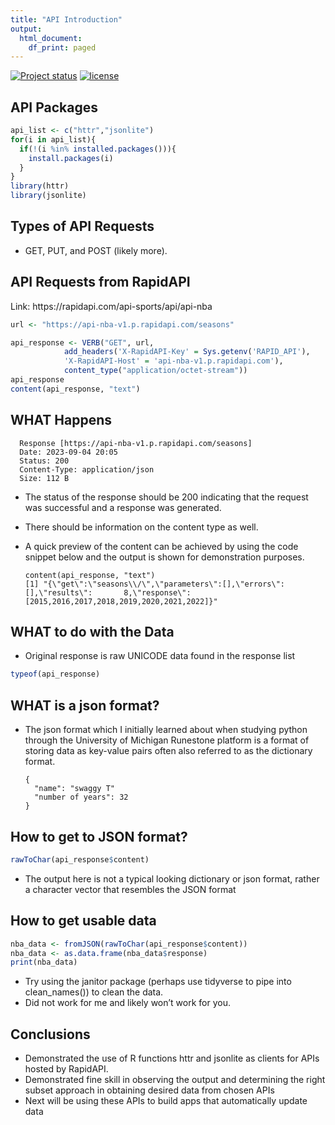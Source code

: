 ```yaml
---
title: "API Introduction"
output:
  html_document:
    df_print: paged
---
```


[![Project status](https://www.repostatus.org/badges/latest/concept.svg)](https://github.com/AlphaPrime7/api_intro) [![license](https://img.shields.io/badge/RapidAPI-Introduction?label=API)](https://github.com/AlphaPrime7/api_intro)

## API Packages

```r
api_list <- c("httr","jsonlite")
for(i in api_list){
  if(!(i %in% installed.packages())){
    install.packages(i)
  }
}
library(httr)
library(jsonlite)
```

## Types of API Requests
- GET, PUT, and POST (likely more).

## API Requests from RapidAPI
Link: https://rapidapi.com/api-sports/api/api-nba
```r
url <- "https://api-nba-v1.p.rapidapi.com/seasons"

api_response <- VERB("GET", url, 
            add_headers('X-RapidAPI-Key' = Sys.getenv('RAPID_API'), 
            'X-RapidAPI-Host' = 'api-nba-v1.p.rapidapi.com'), 
            content_type("application/octet-stream"))
api_response
content(api_response, "text")
```

## WHAT Happens 
      Response [https://api-nba-v1.p.rapidapi.com/seasons]
      Date: 2023-09-04 20:05
      Status: 200
      Content-Type: application/json
      Size: 112 B
- The status of the response should be 200 indicating that the request was successful and a response was generated.
- There should be information on the content type as well.
- A quick preview of the content can be achieved by using the code snippet below and the output is shown for demonstration purposes.

      content(api_response, "text")
      [1] "{\"get\":\"seasons\\/\",\"parameters\":[],\"errors\":[],\"results\":       8,\"response\":[2015,2016,2017,2018,2019,2020,2021,2022]}"

## WHAT to do with the Data
- Original response is raw UNICODE data found in the response list
```r
typeof(api_response)
```
## WHAT is a json format?
- The json format which I initially learned about when studying python through the University of Michigan Runestone platform is a format of storing data as key-value pairs often also referred to as the dictionary format.

      {
        "name": "swaggy T"
        "number of years": 32
      }

## How to get to JSON format?
```r
rawToChar(api_response$content)
```

- The output here is not a typical looking dictionary or json format, rather a character vector that resembles the JSON format

## How to get usable data

```r
nba_data <- fromJSON(rawToChar(api_response$content))
nba_data <- as.data.frame(nba_data$response)
print(nba_data)
```

- Try using the janitor package (perhaps use tidyverse to pipe into clean_names()) to clean the data.
- Did not work for me and likely won't work for you. 

## Conclusions
- Demonstrated the use of R functions httr and jsonlite as clients for APIs hosted by RapidAPI.
- Demonstrated fine skill in observing the output and determining the right subset approach in obtaining desired data from chosen APIs
- Next will be using these APIs to build apps that automatically update data
